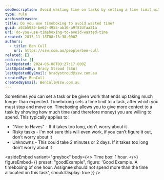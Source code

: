 ```yaml
---
seoDescription: Avoid wasting time on tasks by setting a time limit with timeboxing, ensuring you stay focused and productive within allocated hours.
type: rule
archivedreason:
title: Do you use timeboxing to avoid wasted time?
guid: a03b5985-be62-4955-ab16-a9f83dfaa21a
uri: do-you-use-timeboxing-to-avoid-wasted-time
created: 2013-11-18T08:13:38.000Z
authors:
  - title: Ben Cull
    url: https://ssw.com.au/people/ben-cull
related: []
redirects: []
lastUpdated: 2024-06-08T03:27:17.000Z
lastUpdatedBy: Brady Stroud [SSW]
lastUpdatedByEmail: bradystroud@ssw.com.au
createdBy: BenCull
createdByEmail: BenCull@ssw.com.au
---
```


Sometimes you can set a task or be given work that ends up taking much longer than expected. Timeboxing sets a time limit to a task, after which you must stop and move on.
Timeboxing allows you to give more context to a task by showing how much time (and therefore money) you are willing to spend. This typically applies to:

- "Nice to Haves" - If it takes too long, don't worry about it
- Risky tasks - I'm not sure this will even work, if you can't figure it out, don't worry about it
- Unknowns - This could take 2 minutes or 2 days. If it takes too long don't worry about it

<asideEmbed
  variant="greybox"
  body={<>
    Time box: 1 hour.
  </>}
  figureEmbed={{
    preset: "goodExample",
    figure: 'Good Example. A timeboxing of one hour. Assignee should not spend more than the time allocated on this task',
    shouldDisplay: true
  }}
/>
